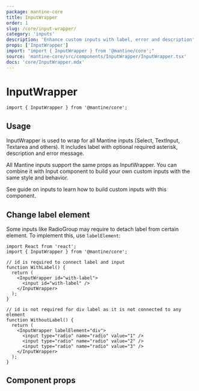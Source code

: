 ```yaml
---
package: mantine-core
title: InputWrapper
order: 1
slug: /core/input-wrapper/
category: 'inputs'
description: 'Enhance custom inputs with label, error and description'
props: ['InputWrapper']
import: "import { InputWrapper } from '@mantine/core';"
source: 'mantine-core/src/components/InputWrapper/InputWrapper.tsx'
docs: 'core/InputWrapper.mdx'
---
```



# InputWrapper

<PageHeader
  source="mantine-core/src/components/InputWrapper/InputWrapper.tsx"
  docs="core/InputWrapper.mdx"
  package="@mantine/core"
/>

```tsx
import { InputWrapper } from '@mantine/core';
```

## Usage

InputWrapper is used to wrap for all Mantine inputs (<GatsbyLink to="/core/select/">Select</GatsbyLink>, <GatsbyLink to="/core/text-input/">TextInput</GatsbyLink>, <GatsbyLink to="/core/textarea/">Textarea</GatsbyLink> and others).
It includes label with optional required asterisk, description and error message.

All Mantine inputs support the same props as InputWrapper.
You can combine it with <GatsbyLink to="/core/input/">Input</GatsbyLink> component
to build your own custom inputs with the same style and behavior.

See <GatsbyLink to="/guides/inputs/">guide on inputs</GatsbyLink> to learn how to build custom inputs with this component.

<InputWrapperConfigurator />

## Change label element

Some inputs like <GatsbyLink to="/core/radio-group/">RadioGroup</GatsbyLink>
may require to detach label from certain element.
To implement this, use `labelElement`:

```tsx
import React from 'react';
import { InputWrapper } from '@mantine/core';

// id is required to connect label and input
function WithLabel() {
  return (
    <InputWrapper id="with-label">
      <input id="with-label" />
    </InputWrapper>
  );
}

// id is not required for div label as it is not connected to any element
function WithoutLabel() {
  return (
    <InputWrapper labelElement="div">
      <input type="radio" name="radio" value="1" />
      <input type="radio" name="radio" value="2" />
      <input type="radio" name="radio" value="3" />
    </InputWrapper>
  );
}
```

## Component props

<PropsTable component="InputWrapper" />
